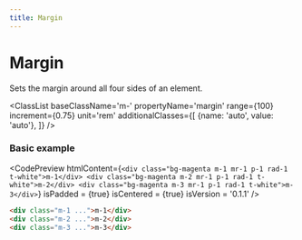 ```yaml
---
title: Margin
---
```



# Margin

Sets the margin around all four sides of an element.

<ClassList 
  baseClassName='m-' 
  propertyName='margin' 
  range={100} 
  increment={0.75} 
  unit='rem' 
  additionalClasses={[
    {name: 'auto', value: 'auto'},
  ]} 
/>

### Basic example

<CodePreview
  htmlContent={`
    <div class="bg-magenta m-1 mr-1 p-1 rad-1 t-white">m-1</div>
    <div class="bg-magenta m-2 mr-1 p-1 rad-1 t-white">m-2</div>
    <div class="bg-magenta m-3 mr-1 p-1 rad-1 t-white">m-3</div>
  `}
  isPadded = {true}
  isCentered = {true}
  isVersion = '0.1.1'
/>

```html
<div class="m-1 ...">m-1</div>
<div class="m-2 ...">m-2</div>
<div class="m-3 ...">m-3</div>
```